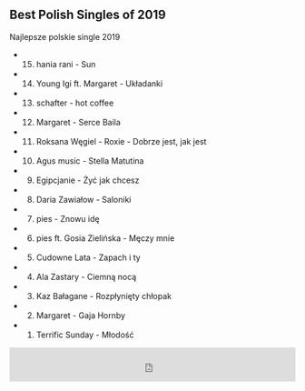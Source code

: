 ## Best Polish Singles of 2019

Najlepsze polskie single 2019

- 15. hania rani - Sun
- 14. Young Igi ft. Margaret - Układanki
- 13. schafter - hot coffee
- 12. Margaret - Serce Baila
- 11. Roksana Węgiel - Roxie - Dobrze jest, jak jest
- 10. Agus music - Stella Matutina
- 9. Egipcjanie - Żyć jak chcesz
- 8. Daria Zawiałow - Saloniki
- 7. pies - Znowu idę
- 6. pies ft. Gosia Zielińska - Męczy mnie
- 5. Cudowne Lata - Zapach i ty
- 4. Ala Zastary - Ciemną nocą
- 3. Kaz Bałagane - Rozpłynięty chłopak
- 2. Margaret - Gaja Hornby
- 1. Terrific Sunday - Młodość

<iframe width="100%" height="60" src="https://player-widget.mixcloud.com/widget/iframe/?hide_cover=1&mini=1&light=1&feed=%2Fkrzysztof-ciach%2Fpolonez-08-01-2020-podsumowanie-2019r-najlepsze-polskie-single%2F" frameborder="0" ></iframe>
